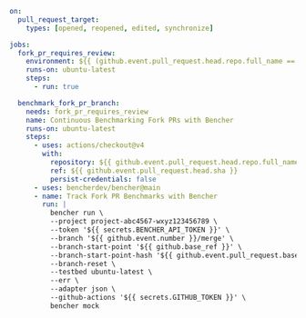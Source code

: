 ```yaml title=".github/workflows/pr_target_benchmarks.yml"
on:
  pull_request_target:
    types: [opened, reopened, edited, synchronize]

jobs:
  fork_pr_requires_review:
    environment: ${{ (github.event.pull_request.head.repo.full_name == github.repository && 'internal') || 'external' }}
    runs-on: ubuntu-latest
    steps:
      - run: true

  benchmark_fork_pr_branch:
    needs: fork_pr_requires_review
    name: Continuous Benchmarking Fork PRs with Bencher
    runs-on: ubuntu-latest
    steps:
      - uses: actions/checkout@v4
        with:
          repository: ${{ github.event.pull_request.head.repo.full_name }}
          ref: ${{ github.event.pull_request.head.sha }}
          persist-credentials: false
      - uses: bencherdev/bencher@main
      - name: Track Fork PR Benchmarks with Bencher
        run: |
          bencher run \
          --project project-abc4567-wxyz123456789 \
          --token '${{ secrets.BENCHER_API_TOKEN }}' \
          --branch '${{ github.event.number }}/merge' \
          --branch-start-point '${{ github.base_ref }}' \
          --branch-start-point-hash '${{ github.event.pull_request.base.sha }}' \
          --branch-reset \
          --testbed ubuntu-latest \
          --err \
          --adapter json \
          --github-actions '${{ secrets.GITHUB_TOKEN }}' \
          bencher mock
```
